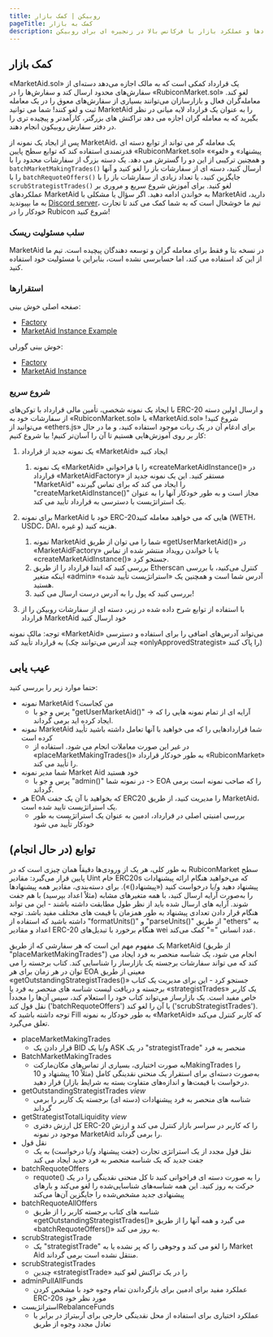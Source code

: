 ```yaml
---
title: روبیکن | کمک بازار
pageTitle: کمک به بازار
description: قراردادها و عملکرد بازار با فرکانس بالا در زنجیره ای برای روبیکن
---
```


## کمک بازار

«MarketAid.sol» یک قرارداد کمکی است که به مالک اجازه می‌دهد دسته‌ای از سفارش‌های محدود ارسال کند و سفارش‌ها را در «RubiconMarket.sol» لغو کند. معامله‌گران فعال و بازارسازان می‌توانند بسیاری از سفارش‌های معوق را در یک معامله ثبت و لغو کنند! شما می توانید MarketAid را به عنوان یک قرارداد لایه میانی در نظر بگیرید که به معامله گران اجازه می دهد تراکنش های بزرگتر، کارآمدتر و پیچیده تری را در دفتر سفارش روبیکون انجام دهند.

پس از ایجاد یک نمونه از MarketAid، یک معامله گر می تواند از توابع دسته ای قدرتمندی استفاده کند که توابع سطح پایین «RubiconMarket.sol» «پیشنهاد» و «لغو» و همچنین ترکیبی از این دو را گسترش می دهد. یک دسته بزرگ از سفارشات محدود را با `batchMarketMakingTrades()` ارسال کنید، دسته ای از سفارشات باز را لغو کنید و آنها را با `batchRequoteOffers()` جایگزین کنید، یا تعداد زیادی از سفارشات باز را با `scrubStrategistTrades()` لغو کنید. برای آموزش شروع سریع و مروری بر عملکردهای MarketAid به خواندن ادامه دهید. اگر سؤال یا مشکلی با MarketAid دارید، به ما بپیوندید [Discord server](https://discord.com/invite/E7pS24J)، تیم ما خوشحال است که به شما کمک می کند تا تجارت خودکار را در Rubicon شروع کنید!

### سلب مسئولیت ریسک

MarketAid در نسخه بتا و فقط برای معامله گران و توسعه دهندگان پیچیده است. تیم ما از این کد استفاده می کند، اما حسابرسی نشده است، بنابراین با مسئولیت خود استفاده کنید.

### استقرارها

صفحه اصلی خوش بینی:

- [Factory](https://optimistic.etherscan.io/address/0x267D94C6e67e4436EFfE092b08d040cFF36B2DA7)
- [MarketAid Instance Example](https://optimistic.etherscan.io/address/0x40e20121f46237Ae5d6822fd75847CedD17c449F)

خوش بینی گورلی:

- [Factory](https://goerli-optimism.etherscan.io/address/0x6838dd21aa01Bde8E600d499A95f9AE02f2bB376)
- [MarketAid Instance](https://goerli-optimism.etherscan.io/address/0xd3757c79df77cfac54501b5dadf7ec47a38e1a65)

### شروع سریع

با ایجاد یک نمونه شخصی، تأمین مالی قرارداد با توکن‌های ERC-20 و ارسال اولین دسته از سفارشات خود به «RubiconMarket.sol» با «MarketAid.sol» شروع کنید! می‌توانید از «ethers.js» برای ادغام آن در یک ربات موجود استفاده کنید، و ما در حال کار بر روی آموزش‌هایی هستیم تا آن را آسان‌تر کنیم! بیا شروع کنیم:

1. یک نمونه جدید از قرارداد «MarketAid» ایجاد کنید
   1. یک نمونه «MarketAid» را با فراخوانی «createMarketAidInstance()» در قرارداد «MarketAidFactory» مستقر کنید. این یک نمونه جدید از "MarketAid" را ایجاد می کند که برای تماس گیرنده "createMarketAidInstance()" مجاز است و به طور خودکار آنها را به عنوان یک استراتژیست با دسترسی به قرارداد تأیید می کند.
2. برای نمونه MarketAid خود با ERC-20هایی که می خواهید معامله کنید (WETH، USDC، DAI، و غیره) هزینه کنید.

   1. نمونه MarketAid شما را می توان از طریق «getUserMarketAid()» در «MarketAidFactory» یا با خواندن رویداد منتشر شده از تماس «createMarketAidInstance()» جستجو کرد.
   2. بررسی کنید که ابتدا قرارداد را از طریق Etherscan کنترل می‌کنید، با بررسی اینکه متغیر «admin» آدرس شما است و همچنین یک «استراتژیست تأیید شده» هستید.
   3. بررسی کنید که پول را به آدرس درست ارسال می کنید!

3. با استفاده از توابع شرح داده شده در زیر، دسته ای از سفارشات روبیکن را از قرارداد MarketAid خود ارسال کنید

توجه: مالک نمونه «MarketAid» می‌تواند آدرس‌های اضافی را برای استفاده و دسترسی به قرارداد تأیید کند (چند آدرس می‌توانند چک «onlyApprovedStrategist» را پاک کنند)

## عیب یابی

حتما موارد زیر را بررسی کنید:

- نمونه MarketAid من کجاست؟
  - پرس و جو با "getUserMarketAid()" -> آرایه ای از تمام نمونه هایی را که ایجاد کرده اید برمی گرداند.
- نمونه MarketAid شما قراردادهایی را که می خواهید با آنها تعامل داشته باشید تأیید کرده است
  - در غیر این صورت معاملات انجام می شود. استفاده از «placeMarketMakingTrades()» به طور خودکار قرارداد «RubiconMarket» را تأیید می کند.
- شما مدیر نمونه Market Aid خود هستید
  - پرس و جو با "admin()" در نمونه شما -> EOA را که صاحب نمونه است برمی گرداند.
- هر EOA که بخواهید با آن یک جفت ERC20 را مدیریت کنید، از طریق MarketAid، یک استراتژیست تایید شده است.
  - بررسی امنیتی اصلی در قرارداد، ادمین به عنوان یک استراتژیست به طور خودکار تأیید می شود

## توابع (در حال انجام)

به طور کلی، هر یک از ورودی‌ها دقیقاً همان چیزی است که در RubiconMarket سطح پایین قرار می‌گیرد: مقادیر Uint خام ERC20s که می‌خواهید هنگام ارائه پیشنهادات پیشنهاد دهید و/یا درخواست کنید («پیشنهاد()»). برای دسته‌بندی، مقادیر همه پیشنهادها را به‌صورت آرایه ارسال کنید، با همه متغیرهای مشابه (مثلاً اعداد بپرسید) با هم جفت شوند. آرایه های ارسال شده باید از نظر طول مطابقت داشته باشند - این می تواند هنگام قرار دادن تعدادی پیشنهاد به طور همزمان با قیمت های مختلف مفید باشد. توجه داشته باشید که استفاده از "formatUnits()" و "parseUnits()" از طریق "ethers" به اعداد و مقادیر ERC-20 هنگام برخورد با تبدیل‌های wei عدد انسانی "=" کمک می‌کند.

یک مفهوم مهم این است که هر سفارشی که از طریق MarketAid (از طریق "placeMarketMakingTrades") انجام می شود، یک شناسه منحصر به فرد ایجاد می کند که می تواند سفارشات برجسته یک بازارساز را شناسایی کند. کتاب برجسته را می توان در هر زمان برای هر EOA معینی از طریق «getOutstandingStrategistTrades()» جستجو کرد - این برای مدیریت یک کتاب برجسته و دریافت لیست شناسه های منحصر به فرد یا «strategistTrades» یک کاربر خاص مفید است. یک بازارساز می‌تواند کتاب خود را استعلام کند، سپس آن‌ها را مجدداً نقل قول کند ('batchRequoteOffers') یا آن را لغو کند ('scrubStrategistTrades'). توجه داشته باشید که Fill به طور خودکار به نمونه «MarketAid» که کاربر کنترل می‌کند تعلق می‌گیرد.

- placeMarketMakingTrades
  - قرار دادن یک BID و/یا یک ASK در یک "strategistTrade" منحصر به فرد
- BatchMarketMakingTrades
  - به صورت اختیاری، بسیاری از تماس‌های مکان‌مارکت‌MakingTrades را به‌صورت دسته‌ای برای استقرار یک منحنی نقدینگی کامل (مثلاً 10 پیشنهاد و 10 درخواست با قیمت‌ها و اندازه‌های متفاوت بسته به شرایط بازار) قرار دهید.
- getOutstandingStrategistTrades _view_
  - شناسه های منحصر به فرد پیشنهادات (دسته ای) برجسته یک کاربر را برمی گرداند
- getStrategistTotalLiquidity _view_
  - کل ارزش دفتری ERC-20 را که کاربر در سراسر بازار کنترل می کند و ارزش موجود در نمونه MarketAid را برمی گرداند.
- نقل قول
  - نقل قول مجدد از یک استراتژی تجارت (جفت پیشنهاد و/یا درخواست) به یک جفت جدید که یک شناسه منحصر به فرد جدید ایجاد می کند
- batchRequoteOffers
  - requote() را به صورت دسته ای فراخوانی کنید تا کل منحنی نقدینگی را در یک حرکت به روز کنید. این همه شناسه‌های شناسایی‌شده را لغو می‌کند و بارهای پیشنهادی جدید مشخص‌شده را جایگزین آن‌ها می‌کند
- batchRequoteAllOffers
  - شناسه های کتاب برجسته کاربر را از طریق «getOutstandingStrategistTrades()» می گیرد و همه آنها را از طریق «batchRequoteOffers()» به روز می کند.
- scrubStrategistTrade
  - یک "strategistTrade" را لغو می کند و وجوهی را که پر نشده یا به Market Aid منتقل نشده است برمی گرداند.
- scrubStrategistTrades
  - چندین «strategistTrade» را در یک تراکنش لغو کنید
- adminPullAllFunds
  - عملکرد مفید برای ادمین برای بازگرداندن تمام وجوه خود با مشخص کردن ERC-20s مورد نظر خود
- استراتژیستRebalanceFunds
  - عملکرد اختیاری برای استفاده از محل نقدینگی خارجی برای آربیتراژ در برابر یا تعادل مجدد وجوه از طریق